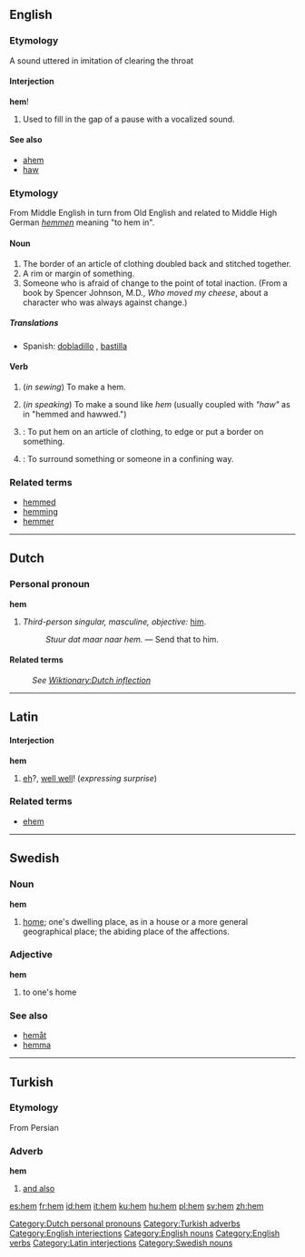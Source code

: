 ==English==

===Etymology===
A sound uttered in imitation of clearing the throat

====Interjection====
'''hem'''!
# Used to fill in the gap of a pause with a vocalized sound.

====See also====
*[[ahem]]
*[[haw]]

===Etymology===
From Middle English in turn from Old English and related to Middle High German ''[[hemmen]]'' meaning "to hem in".

====Noun====
{{en-noun-reg}}

# The border of an article of clothing doubled back and stitched together.
# A rim or margin of something.
# Someone who is afraid of change to the point of total inaction.  (From a book by Spencer Johnson, M.D., ''Who moved my cheese'', about a character who was always against change.)

=====Translations=====
*Spanish: [[dobladillo]] {{m}}, [[bastilla]] {{f}}

====Verb====
{{en-infl-reg-consonant|hem||m}}

# {{intransitive}} (''in sewing'') To make a hem.
# {{intransitive}} (''in speaking'') To make a sound like ''hem'' (usually coupled with ''"haw"'' as in "hemmed and hawwed.")
# {{transitive}}: To put hem on an article of clothing, to edge or put a border on something.
# {{transitive}}: To surround something or someone in a confining way.

===Related terms===
*[[hemmed]]
*[[hemming]]
*[[hemmer]] 

----

==Dutch==
[[Category:Dutch personal pronouns]]
===Personal pronoun===
'''hem'''

# ''Third-person singular, masculine, objective:'' [[him]].
#: ''Stuur dat maar naar hem.'' &mdash; Send that to him.

====Related terms====
: ''See [[Wiktionary:Dutch inflection#Pronouns|Wiktionary:Dutch inflection]]''

----
==Latin==

====Interjection====
'''hem'''
# [[eh]]?, [[well well]]! (''expressing surprise'')

===Related terms===
*[[ehem]]

----

==Swedish==
===Noun===
'''hem'''

#[[home]]; one's dwelling place, as in a house or a more general geographical place; the abiding place of the affections.

===Adjective===
'''hem'''

#to one's home

===See also===
*[[hemåt]]
*[[hemma]]

----

==Turkish==
===Etymology===
From Persian
===Adverb===
'''hem'''

# [[and also]]

[[Category:Turkish adverbs]]

[[Category:English interjections]]
[[Category:English nouns]]
[[Category:English verbs]]
[[Category:Latin interjections]]
[[Category:Swedish nouns]]

[[es:hem]]
[[fr:hem]]
[[id:hem]]
[[it:hem]]
[[ku:hem]]
[[hu:hem]]
[[pl:hem]]
[[sv:hem]]
[[zh:hem]]